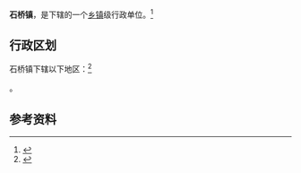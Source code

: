 {{中国乡级行政区|34/05/21/103/000}}

'''石桥镇'''，是{{PRC admin/fullname|34/05/21/103/000|3}}下辖的一个[[乡镇|乡镇]]级行政单位。<ref>{{PRC admin/ref sgc|{{PRC admin/parent|34/05/21/103/000}}}}</ref>

== 行政区划 ==

石桥镇下辖以下地区：<ref>{{PRC admin/ref sgc|34/05/21/103/000}}</ref>

{{PRC admin/children|34/05/21/103/000}}。

== 参考资料 ==

{{reflist}}

{{行政区划小作品}}
{{PRC admin/navcat|34/05/21/103/000}}